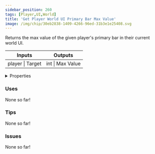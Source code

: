 ```yaml
---
sidebar_position: 260
tags: [Player,UI,World]
title: 'Get Player World UI Primary Bar Max Value'
image: /img/chip/30eb2838-1409-4266-96ed-31b3e1e25408.svg
---
```


Returns the max value of the given player's primary bar in their current world UI.



<IChip uuid="30eb2838-1409-4266-96ed-31b3e1e25408"/>

<table><thead><tr><th>Inputs</th><th>Outputs</th></tr></thead><tbody><tr><td>player | Target</td><td>int | Max Value</td></tr></tbody></table>

<details>
  <summary>Properties</summary>
  <div>
    <div>
    <table>
      <tbody>
        <tr>
          <td>Is beta required?</td>
          <td>No</td>
        </tr>
        <tr>
          <td>Is chip a trolling risk?</td>
          <td>No</td>
        </tr>
        <tr>
          <td>Is chip a role assignment risk?</td>
          <td>No</td>
        </tr>
        <tr>
          <td>Chip UUID</td>
          <td>30eb2838-1409-4266-96ed-31b3e1e25408</td>
        </tr>
        <tr>
          <td>Room availability</td>
          <td>Available everywhere</td>
        </tr>
      </tbody>
    </table>
    </div>
  </div>
</details>

### Uses

None so far!

### Tips

None so far!

### Issues

None so far!